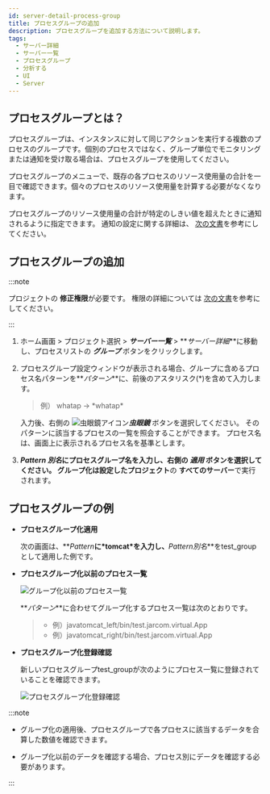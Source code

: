```yaml
---
id: server-detail-process-group
title: プロセスグループの追加
description: プロセスグループを追加する方法について説明します。
tags:
  - サーバー詳細
  - サーバー一覧
  - プロセスグループ
  - 分析する
  - UI
  - Server
---
```


## プロセスグループとは？

プロセスグループは、インスタンスに対して同じアクションを実行する複数のプロセスのグループです。個別のプロセスではなく、グループ単位でモニタリングまたは通知を受け取る場合は、プロセスグループを使用してください。

プロセスグループのメニューで、既存の各プロセスのリソース使用量の合計を一目で確認できます。個々のプロセスのリソース使用量を計算する必要がなくなります。

プロセスグループのリソース使用量の合計が特定のしきい値を超えたときに通知されるように指定できます。
通知の設定に関する詳細は、 [次の文書](warning-notice#process-event)を参考にしてください。

## プロセスグループの追加

:::note

プロジェクトの **修正権限**が必要です。 権限の詳細については [次の文書](../project/project-structure)を参考にしてください。

:::

1.  ホーム画面 > プロジェクト選択 > **_サーバー一覧_** > **_サーバー詳細_**に移動し、プロセスリストの **_グループ_** ボタンをクリックします。

    <ImgLang img='server-detail-process.png' desc='サーバー詳細プロセス一覧'/>

2.  プロセスグループ設定ウィンドウが表示される場合、グループに含めるプロセス名パターンを**_パターン_**に、前後のアスタリスク(\*)を含めて入力します。

    > 例） whatap → \*whatap\*

    <ImgLang img='server-detail-process-group.png' desc='サーバー詳細プロセス一覧グループ化'/>

    入力後、右側の ![虫眼鏡アイコン](/img/ic-search.svg)**_虫眼鏡_** ボタンを選択してください。 そのパターンに該当するプロセスの一覧を照会することができます。 プロセス名は、画面上に表示されるプロセス名を基準とします。

3.  **_Pattern 別名_**にプロセスグループ名を入力し、右側の **_適用_** ボタンを選択してください。 グループ化は**設定したプロジェクト**の **すべてのサーバー**で実行されます。

## プロセスグループの例

-   **プロセスグループ化適用**

    次の画面は、**_Pattern_**に\*tomcat\*を入力し、**_Pattern別名_**をtest_groupとして適用した例です。

    <ImgLang img='server-detail-process-group-ex.png' desc='サーバー詳細プロセス一覧グループ化例'/>

-   **プロセスグループ化以前のプロセス一覧**  

    ![グループ化以前のプロセス一覧](/img/server-process-list.png)

    **_パターン_**に合わせてグループ化するプロセス一覧は次のとおりです。

    > -   例）javatomcat_left/bin/test.jarcom.virtual.App 
    > -   例）javatomcat_right/bin/test.jarcom.virtual.App

-   **プロセスグループ化登録確認**

    新しいプロセスグループtest_groupが次のようにプロセス一覧に登録されていることを確認できます。

    ![プロセスグループ化登録確認](https://img.whatap.io/media/images/test_group.png)

:::note

-   グループ化の適用後、プロセスグループで各プロセスに該当するデータを合算した数値を確認できます。 

-   グループ化以前のデータを確認する場合、プロセス別にデータを確認する必要があります。

:::
